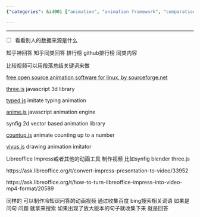 ```yaml
---
{"categories": &id001 ["animation", "animation framework", "comparation video", "information gathering", "pyjom", "scraping", "stub", "video generator", "video source"], "category": "Video Creation Methods", "date": "2022-07-13 15:16:54", "description": "The comments provide insights on different video creation methods, tools, and open-source software options for Linux and JavaScript libraries like three.js and anime.js. Additionally, they discuss the use of LibreOffice Impress in combination with synfig, blender, or three.js for animations and suggest collecting search terms from Bing and Daojia for effective query formation.", "tags": *id001, "title": "PowerPoint 比较视频制作方法 Animation Software OSS Scriptable Flipcard"}

---
```


------

- [ ] 看看别人的数据来源是什么

知乎神回答 知乎同类回答 排行榜 github排行榜 同类内容

比较视频可以用段落总结关键词来做

[free open source animation software for linux, by sourceforge.net](https://sourceforge.net/directory/graphics/graphics/animation/os%3Alinux/)

[three.js](https://sourceforge.net/projects/three-js.mirror/) javascript 3d library

[typed.js](https://sourceforge.net/projects/typed-js.mirror/) imitate typing animation

[anime.js](https://sourceforge.net/projects/anime-js.mirror/) javascript animation engine

synfig 2d vector based animation library

[countup.js](https://sourceforge.net/projects/countup-js.mirror/) animate counting up to a number

[vivus.js](https://sourceforge.net/projects/vivus-js.mirror/) drawing animation imitator

Libreoffice Impress或者其他的动画工具 制作视频 比如synfig blender three.js

https://ask.libreoffice.org/t/convert-impress-presentation-to-video/33952

https://ask.libreoffice.org/t/how-to-turn-libreoffice-impress-into-video-mp4-format/20589

同样的 可以制作冷知识问答的动画视频 通过收集百度 bing搜索相关词语 如果是问句 问题 就拿来搜索 如果出现了放大版本的句子就收集下来 就是回答

